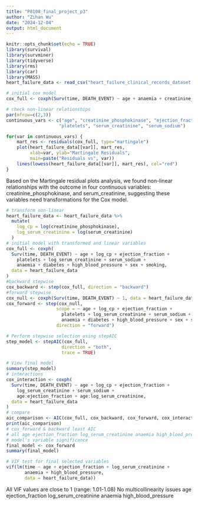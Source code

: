 ```yaml
---
title: "P8108_final_project_p3"
author: "Zihan Wu"
date: "2024-12-04"
output: html_document
---
```


```r
knitr::opts_chunk$set(echo = TRUE)
library(survival)
library(survminer)
library(tidyverse)
library(rms)
library(car)
library(MASS)
heart_failure_data <- read_csv("heart_failure_clinical_records_dataset.csv")
```
```r
# initial cox model
cox_full <- coxph(Surv(time, DEATH_EVENT) ~ age + anaemia + creatinine_phosphokinase + diabetes + ejection_fraction + high_blood_pressure + platelets + serum_creatinine + serum_sodium + sex + smoking, data = heart_failure_data)

# check non-linear relationships
par(mfrow=c(2,3))
continuous_vars <- c("age", "creatinine_phosphokinase", "ejection_fraction", 
                    "platelets", "serum_creatinine", "serum_sodium")

for(var in continuous_vars) {
    mart_res <- residuals(cox_full, type="martingale")
    plot(heart_failure_data[[var]], mart_res,
         xlab=var, ylab="Martingale Residuals",
         main=paste("Residuals vs", var))
    lines(lowess(heart_failure_data[[var]], mart_res), col="red")
}
```

Based on the Martingale residual plots analysis, we found non-linear relationships with the outcome in four continuous variables: creatinine_phosphokinase, and serum_creatinine, suggesting these variables need transformations for the Cox model.

```r
# transform non-linear
heart_failure_data <- heart_failure_data %>%
  mutate(
    log_cp = log(creatinine_phosphokinase),
    log_serum_creatinine = log(serum_creatinine)
  )
# initial model with transformed and linear variables
cox_full <- coxph(
  Surv(time, DEATH_EVENT) ~ age + log_cp + ejection_fraction + 
    platelets + log_serum_creatinine + serum_sodium +
    anaemia + diabetes + high_blood_pressure + sex + smoking,
  data = heart_failure_data
)
#backward stepwise
cox_backward <- step(cox_full, direction = "backward")
#forward stepwise
cox_null <- coxph(Surv(time, DEATH_EVENT) ~ 1, data = heart_failure_data)
cox_forward <- step(cox_null, 
                   scope = ~ age + log_cp + ejection_fraction + 
                     platelets + log_serum_creatinine + serum_sodium +
                     anaemia + diabetes + high_blood_pressure + sex + smoking,
                   direction = "forward")

# Perform stepwise selection using stepAIC
step_model <- stepAIC(cox_full, 
                     direction = "both",    
                     trace = TRUE)          

# View final model
summary(step_model)
# interactions
cox_interaction <- coxph(
  Surv(time, DEATH_EVENT) ~ age + log_cp + ejection_fraction + 
    log_serum_creatinine + serum_sodium +
    age:ejection_fraction + age:log_serum_creatinine,
  data = heart_failure_data
)
# compare
aic_comparison <- AIC(cox_full, cox_backward, cox_forward, cox_interaction)
print(aic_comparison)
# cox_forward & backward least AIC
# all age ejection_fraction log_serum_creatinine anaemia high_blood_pressure
# model's variable significance
final_model <- cox_forward
summary(final_model)

# VIF test for final selected variables
vif(lm(time ~ age + ejection_fraction + log_serum_creatinine + 
       anaemia + high_blood_pressure,
       data = heart_failure_data))
```
All VIF values are close to 1 (range: 1.01-1.08)
No multicollinearity issues
age ejection_fraction log_serum_creatinine anaemia high_blood_pressure
